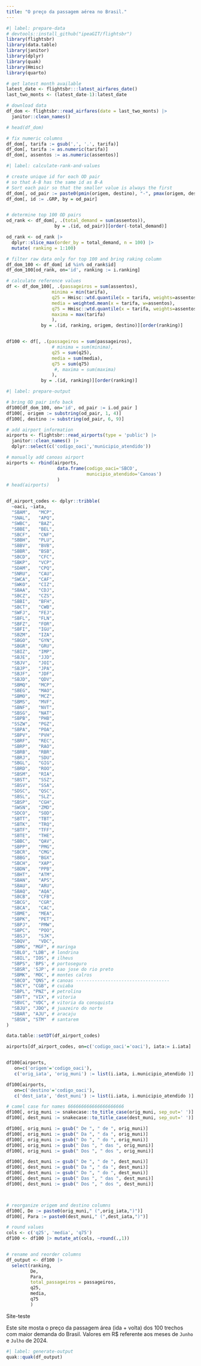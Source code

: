 ```yaml
---
title: "O preço da passagem aérea no Brasil."
---
```

```r
#| label: prepare-data
# devtools::install_github("ipeaGIT/flightsbr")
library(flightsbr)
library(data.table)
library(janitor)
library(dplyr)
library(quak)
library(Hmisc)
library(quarto)

# get latest month available
latest_date <- flightsbr:::latest_airfares_date()
last_two_monts <- (latest_date-1):latest_date

# download data
df_dom <- flightsbr::read_airfares(date = last_two_monts) |>
  janitor::clean_names()

# head(df_dom)

# fix numeric columns
df_dom[, tarifa := gsub(',', '.', tarifa)]
df_dom[, tarifa := as.numeric(tarifa)]
df_dom[, assentos := as.numeric(assentos)]
```

```r
#| label: calculate-rank-and-values

# create unique id for each OD pair
# so that A-B has the same id as B-A
# Sort each pair so that the smaller value is always the first
df_dom[, od_pair := paste0(pmin(origem, destino), "-", pmax(origem, destino))]
df_dom[, id := .GRP, by = od_pair]


# determine top 100 OD pairs
od_rank <- df_dom[, .(total_demand = sum(assentos)),
                  by = .(id, od_pair)][order(-total_demand)]

od_rank <- od_rank |>
  dplyr::slice_max(order_by = total_demand, n = 100) |>
  mutate( ranking = 1:100)

# filter raw data only for top 100 and bring raking column
df_dom_100 <- df_dom[ id %in% od_rank$id]
df_dom_100[od_rank, on='id', ranking := i.ranking]

# calculate reference values
df <- df_dom_100[, .(passageiros = sum(assentos),
                 minima = min(tarifa),
                 q25 = Hmisc::wtd.quantile(x = tarifa, weights=assentos,probs = 0.25),
                 media = weighted.mean(x = tarifa, w=assentos),
                 q75 = Hmisc::wtd.quantile(x = tarifa, weights=assentos,probs = 0.75),
                 maxima = max(tarifa)
                 ),
             by = .(id, ranking, origem, destino)][order(ranking)]


df100 <- df[, .(passageiros = sum(passageiros),
                 # minima = sum(minima),
                 q25 = sum(q25),
                 media = sum(media),
                 q75 = sum(q75)
                  #, maxima = sum(maxima)
                 ),
             by = .(id, ranking)][order(ranking)]

```

```r
#| label: prepare-output

# bring OD pair info back
df100[df_dom_100, on='id', od_pair := i.od_pair ]
df100[, origem := substring(od_pair, 1, 4)]
df100[, destino := substring(od_pair, 6, 9)]

# add airport information
airports <- flightsbr::read_airports(type = 'public') |>
  janitor::clean_names() |>
  dplyr::select(c('codigo_oaci','municipio_atendido'))

# manually add canoas airport
airports <- rbind(airports, 
                   data.frame(codigo_oaci='SBCO', 
                              municipio_atendido='Canoas')
                   )
# head(airports)


df_airport_codes <- dplyr::tribble(
  ~oaci, ~iata,
  "SBAM",	"MCP",
  "SNAL",	"APQ",
  "SWBC",	"BAZ",
  "SBBE",	"BEL",
  "SBCF",	"CNF",
  "SBBH",	"PLU",
  "SBBV",	"BVB",
  "SBBR",	"BSB",
  "SBCD",	"CFC",
  "SBKP",	"VCP",
  "SDAM",	"CPQ",
  "SNRU",	"CAU",
  "SWCA",	"CAF",
  "SWKO",	"CIZ",
  "SBAA",	"CDJ",
  "SBCZ",	"CZS",
  "SBBI",	"BFH",
  "SBCT",	"CWB",
  "SWFJ",	"FEJ",
  "SBFL",	"FLN",
  "SBFZ",	"FOR",
  "SBFI",	"IGU",
  "SBZM",	"IZA",
  "SBGO",	"GYN",
  "SBGR",	"GRU",
  "SBIZ",	"IMP",
  "SBJE",	"JJD",
  "SBJV",	"JOI",
  "SBJP",	"JPA",
  "SBJF",	"JDF",
  "SBJD",	"QDV",
  "SBMQ",	"MCP",
  "SBEG",	"MAO",
  "SBMO",	"MCZ",
  "SBMS",	"MVF",
  "SBNF",	"NVT",
  "SBSG",	"NAT",
  "SBPB",	"PHB",
  "SSZW",	"PGZ",
  "SBPA",	"POA",
  "SBPV",	"PVH",
  "SBRF",	"REC",
  "SBRP",	"RAO",
  "SBRB",	"RBR",
  "SBRJ",	"SDU",
  "SBGL",	"GIG",
  "SBRD",	"ROO",
  "SBSM",	"RIA",
  "SBST",	"SSZ",
  "SBSV",	"SSA",
  "SDSC",	"QSC",
  "SBSL",	"SLZ",
  "SBSP",	"CGH",
  "SWSN",	"ZMD",
  "SDCO",	"SOD",
  "SBTT",	"TBT",
  "SBTK",	"TRQ",
  "SBTF",	"TFF",
  "SBTE",	"THE",
  "SBBC",	"QAV",
  "SBPP",	"PMG",
  "SBCR",	"CMG",
  "SBBG",	"BGX",
  "SBCH",	"XAP",
  "SBDN",	"PPB",
  "SBHT",	"ATM",
  "SBAN",	"APS",
  "SBAU",	"ARU",
  "SBAQ",	"AQA",
  "SBCB",	"CFB",
  "SBCG",	"CGR",
  "SBCA",	"CAC",
  "SBME",	"MEA",
  "SBPK",	"PET",
  "SBPJ",	"PMW",
  "SBPC",	"POO",
  "SBSJ",	"SJK",
  "SBQV",	"VDC",
  "SBMG", "MGF", # maringa
  "SBLO", "LDB", # londrina
  "SBIL", "IOS", # ilheus
  "SBPS", 'BPS', # portoseguro  
  "SBSR", 'SJP', # sao jose do rio preto
  "SBMK", 'MOC', # montes calros
  "SBCO", "QNS", # canoas -----------------------------------
  "SBCY", "CGB", # cuiaba
  "SBPL", "PNZ", # petrolina
  "SBVT", "VIX", # vitoria
  "SBVC", "VDC", # vitoria da consquista
  "SBJU", "JDO", # juazeiro do norte
  "SBAR", "AJU", # aracaju
  "SBSN", "STM"  # santarem
)

data.table::setDT(df_airport_codes)

airports[df_airport_codes, on=c('codigo_oaci'='oaci'), iata:= i.iata]


df100[airports,
   on=c('origem'='codigo_oaci'),
   c('orig_iata', 'orig_muni') := list(i.iata, i.municipio_atendido )]

df100[airports,
   on=c('destino'='codigo_oaci'),
   c('dest_iata', 'dest_muni') := list(i.iata, i.municipio_atendido )]

# camel case for names 666666666666666666666
df100[, orig_muni := snakecase::to_title_case(orig_muni, sep_out=' ')]
df100[, dest_muni := snakecase::to_title_case(dest_muni, sep_out=' ')]

df100[, orig_muni := gsub(" De ", " de ", orig_muni)]
df100[, orig_muni := gsub(" Da ", " da ", orig_muni)]
df100[, orig_muni := gsub(" Do ", " do ", orig_muni)]
df100[, orig_muni := gsub(" Das ", " das ", orig_muni)]
df100[, orig_muni := gsub(" Dos ", " dos ", orig_muni)]

df100[, dest_muni := gsub(" De ", " de ", dest_muni)]
df100[, dest_muni := gsub(" Da ", " da ", dest_muni)]
df100[, dest_muni := gsub(" Do ", " do ", dest_muni)]
df100[, dest_muni := gsub(" Das ", " das ", dest_muni)]
df100[, dest_muni := gsub(" Dos ", " dos ", dest_muni)]



# reorganize origem and destino columns
df100[, De := paste0(orig_muni," (",orig_iata,")")]
df100[, Para := paste0(dest_muni," (",dest_iata,")")]

# round values
cols <- c('q25', 'media', 'q75')
df100 <- df100 |> mutate_at(cols, ~round(.,1))


# rename and reorder columns
df_output <- df100 |>
  select(ranking,
         De,
         Para,
         total_passageiros = passageiros,
         q25,
         media,
         q75
         )

```

Site-teste

::: {.callout-note appearance="simple"}
Este site mosta o preço da passagem área (ida + volta) dos 100 trechos com maior demanda do Brasil. Valores em R$ referente aos meses de `Junho` e `Julho` de 2024.
:::




```r
#| label: generate-output
quak::quak(df_output)
```